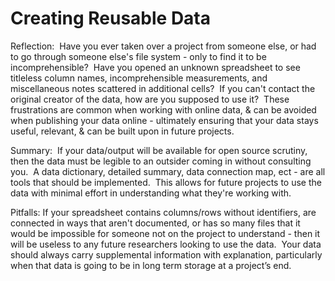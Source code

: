 # Creating Reusable Data  {#reusable}

Reflection:  Have you ever taken over a project from someone else, or had to go through someone else\'s file system - only to find it to be incomprehensible?  Have you opened an unknown spreadsheet to see titleless column names, incomprehensible measurements, and miscellaneous notes scattered in additional cells?  If you can\'t contact the original creator of the data, how are you supposed to use it?  These frustrations are common when working with online data, & can be avoided when publishing your data online - ultimately ensuring that your data stays useful, relevant, & can be built upon in future projects.

Summary:  If your data/output will be available for open source scrutiny, then the data must be legible to an outsider coming in without consulting you.  A data dictionary, detailed summary, data connection map, ect - are all tools that should be implemented.  This allows for future projects to use the data with minimal effort in understanding what they\'re working with.   

Pitfalls: If your spreadsheet contains columns/rows without identifiers, are connected in ways that aren\'t documented, or has so many files that it would be impossible for someone not on the project to understand - then it will be useless to any future researchers looking to use the data.  Your data should always carry supplemental information with explanation, particularly when that data is going to be in long term storage at a project's end.

\

